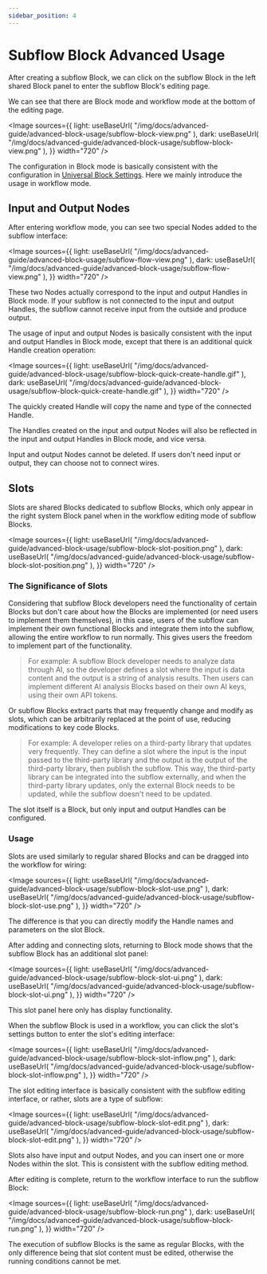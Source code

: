 ```yaml
---
sidebar_position: 4
---
```



#  Subflow Block Advanced Usage

After creating a subflow Block, we can click on the subflow Block in the left shared Block panel to enter the subflow Block's editing page.

We can see that there are Block mode and workflow mode at the bottom of the editing page.

<Image
  sources={{
    light: useBaseUrl(
      "/img/docs/advanced-guide/advanced-block-usage/subflow-block-view.png"
    ),
    dark: useBaseUrl(
      "/img/docs/advanced-guide/advanced-block-usage/subflow-block-view.png"
    ),
  }}
  width="720"
/>

The configuration in Block mode is basically consistent with the configuration in [Universal Block Settings](/docs/advanced-guide/universal-block-settings). Here we mainly introduce the usage in workflow mode.

## Input and Output Nodes

After entering workflow mode, you can see two special Nodes added to the subflow interface:

<Image
  sources={{
    light: useBaseUrl(
      "/img/docs/advanced-guide/advanced-block-usage/subflow-flow-view.png"
    ),
    dark: useBaseUrl(
      "/img/docs/advanced-guide/advanced-block-usage/subflow-flow-view.png"
    ),
  }}
  width="720"
/>

These two Nodes actually correspond to the input and output Handles in Block mode. If your subflow is not connected to the input and output Handles, the subflow cannot receive input from the outside and produce output.

The usage of input and output Nodes is basically consistent with the input and output Handles in Block mode, except that there is an additional quick Handle creation operation:

<Image
  sources={{
    light: useBaseUrl(
      "/img/docs/advanced-guide/advanced-block-usage/subflow-block-quick-create-handle.gif"
    ),
    dark: useBaseUrl(
      "/img/docs/advanced-guide/advanced-block-usage/subflow-block-quick-create-handle.gif"
    ),
  }}
  width="720"
/>

The quickly created Handle will copy the name and type of the connected Handle.

The Handles created on the input and output Nodes will also be reflected in the input and output Handles in Block mode, and vice versa.

Input and output Nodes cannot be deleted. If users don't need input or output, they can choose not to connect wires.

## Slots

Slots are shared Blocks dedicated to subflow Blocks, which only appear in the right system Block panel when in the workflow editing mode of subflow Blocks.

<Image
  sources={{
    light: useBaseUrl(
      "/img/docs/advanced-guide/advanced-block-usage/subflow-block-slot-position.png"
    ),
    dark: useBaseUrl(
      "/img/docs/advanced-guide/advanced-block-usage/subflow-block-slot-position.png"
    ),
  }}
  width="720"
/>

### The Significance of Slots

Considering that subflow Block developers need the functionality of certain Blocks but don't care about how the Blocks are implemented (or need users to implement them themselves), in this case, users of the subflow can implement their own functional Blocks and integrate them into the subflow, allowing the entire workflow to run normally. This gives users the freedom to implement part of the functionality.

> For example: A subflow Block developer needs to analyze data through AI, so the developer defines a slot where the input is data content and the output is a string of analysis results. Then users can implement different AI analysis Blocks based on their own AI keys, using their own API tokens.

Or subflow Blocks extract parts that may frequently change and modify as slots, which can be arbitrarily replaced at the point of use, reducing modifications to key code Blocks.

> For example: A developer relies on a third-party library that updates very frequently. They can define a slot where the input is the input passed to the third-party library and the output is the output of the third-party library, then publish the subflow. This way, the third-party library can be integrated into the subflow externally, and when the third-party library updates, only the external Block needs to be updated, while the subflow doesn't need to be updated.

The slot itself is a Block, but only input and output Handles can be configured.

### Usage

Slots are used similarly to regular shared Blocks and can be dragged into the workflow for wiring:

<Image
  sources={{
    light: useBaseUrl(
      "/img/docs/advanced-guide/advanced-block-usage/subflow-block-slot-use.png"
    ),
    dark: useBaseUrl(
      "/img/docs/advanced-guide/advanced-block-usage/subflow-block-slot-use.png"
    ),
  }}
  width="720"
/>

The difference is that you can directly modify the Handle names and parameters on the slot Block.

After adding and connecting slots, returning to Block mode shows that the subflow Block has an additional slot panel:

<Image
  sources={{
    light: useBaseUrl(
      "/img/docs/advanced-guide/advanced-block-usage/subflow-block-slot-ui.png"
    ),
    dark: useBaseUrl(
      "/img/docs/advanced-guide/advanced-block-usage/subflow-block-slot-ui.png"
    ),
  }}
  width="720"
/>

This slot panel here only has display functionality.

When the subflow Block is used in a workflow, you can click the slot's settings button to enter the slot's editing interface:

<Image
  sources={{
    light: useBaseUrl(
      "/img/docs/advanced-guide/advanced-block-usage/subflow-block-slot-inflow.png"
    ),
    dark: useBaseUrl(
      "/img/docs/advanced-guide/advanced-block-usage/subflow-block-slot-inflow.png"
    ),
  }}
  width="720"
/>

The slot editing interface is basically consistent with the subflow editing interface, or rather, slots are a type of subflow:

<Image
  sources={{
    light: useBaseUrl(
      "/img/docs/advanced-guide/advanced-block-usage/subflow-block-slot-edit.png"
    ),
    dark: useBaseUrl(
      "/img/docs/advanced-guide/advanced-block-usage/subflow-block-slot-edit.png"
    ),
  }}
  width="720"
/>

Slots also have input and output Nodes, and you can insert one or more Nodes within the slot. This is consistent with the subflow editing method.

After editing is complete, return to the workflow interface to run the subflow Block:

<Image
  sources={{
    light: useBaseUrl(
      "/img/docs/advanced-guide/advanced-block-usage/subflow-block-run.png"
    ),
    dark: useBaseUrl(
      "/img/docs/advanced-guide/advanced-block-usage/subflow-block-run.png"
    ),
  }}
  width="720"
/>

The execution of subflow Blocks is the same as regular Blocks, with the only difference being that slot content must be edited, otherwise the running conditions cannot be met.
